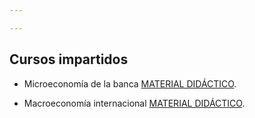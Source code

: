 ```yaml
---

---
```




<link rel="stylesheet" href="styles.css" type="text/css">


## Cursos impartidos

- Microeconomía de la banca [MATERIAL DIDÁCTICO](files/MICRO.pdf).

- Macroeconomía internacional [MATERIAL DIDÁCTICO](files/MACRO.pdf).

